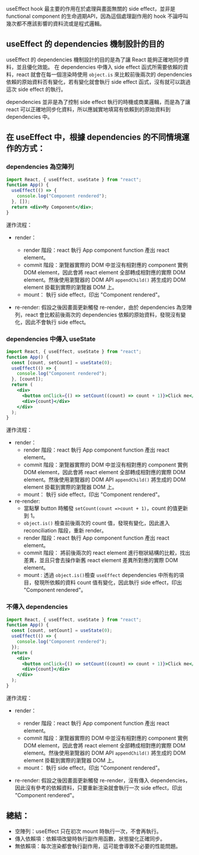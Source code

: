 useEffect hook 最主要的作用在於處理與畫面無關的 side effect，並非是 functional component 的生命週期API，因為這個處理副作用的 hook 不論呼叫幾次都不應該影響的資料流或是程式邏輯。

## useEffect 的 dependencies 機制設計的目的

useEffect 的 dependencies 機制設計的目的是為了讓 React 能夠正確地同步資料，並且優化效能。
在 dependencies 中傳入 side effect 函式所需要依賴的資料，react 就會在每一個渲染時使用
`object.is` 來比較前後兩次的 dependencies 依賴的原始資料否有變化，若有變化就會執行 side effect 函式，沒有就可以跳過這次 side effect 的執行。

dependencies 並非是為了控制 side effect 執行的時機或商業邏輯，而是為了讓 react 可以正確地同步化資料，所以應誠實地填寫有依賴到的原始資料到 dependencies 中。

## 在 useEffect 中，根據 dependencies 的不同情境運作的方式：

### dependencies 為空陣列

```jsx
import React, { useEffect, useState } from "react";
function App() {
  useEffect(() => {
    console.log("Component rendered");
  }, []);
  return <div>My Component</div>;
}
```

運作流程：

- render：

  - render 階段：react 執行 App component function 產出 react element。
  - commit 階段：瀏覽器實際的 DOM 中並沒有相對應的 component 實例 DOM element，因此會將 react element 全部轉成相對應的實際 DOM element。然後使用瀏覽器的 DOM API `appendChild()` 將生成的 DOM element 掛載到實際的瀏覽器 DOM 上。
  - mount： 執行 side effect，印出 "Component rendered"。

- re-render: 假設之後因畫面更新觸發 re-render，由於 dependencies 為空陣列，react 會比較前後兩次的 dependencies 依賴的原始資料，發現沒有變化，因此不會執行 side effect。

### dependencies 中傳入 useState

```jsx
import React, { useEffect, useState } from "react";
function App() {
  const [count, setCount] = useState(0);
  useEffect(() => {
    console.log("Component rendered");
  }, [count]);
  return (
    <div>
      <button onClick={() => setCount((count) => count + 1)}>Click me</button>
      <div>{count}</div>
    </div>
  );
}
```

運作流程：

- render：
  - render 階段：react 執行 App component function 產出 react element。
  - commit 階段：瀏覽器實際的 DOM 中並沒有相對應的 component 實例 DOM element，因此會將 react element 全部轉成相對應的實際 DOM element。然後使用瀏覽器的 DOM API `appendChild()` 將生成的 DOM element 掛載到實際的瀏覽器 DOM 上。
  - mount： 執行 side effect，印出 "Component rendered"。
- re-render:
  - 當點擊 button 時觸發 `setCount(count =>count + 1)`，count 的值更新到 1。
  - `object.is()` 檢查前後兩次的 count 值，發現有變化，因此進入 reconciliation 階段，重新 render。
  - render 階段：react 執行 App component function 產出 react element。
  - commit 階段： 將前後兩次的 react element 進行樹狀結構的比較，找出差異，並且只會去操作新舊 react element 差異所對應的實際 DOM element。
  - mount : 透過 `object.is()`檢查 `useEffect` dependencies 中所有的項目，發現所依賴的資料 count 值有變化，因此執行 side effect，印出 "Component rendered"。

### 不傳入 dependencies

```jsx
import React, { useEffect, useState } from "react";
function App() {
  const [count, setCount] = useState(0);
  useEffect(() => {
    console.log("Component rendered");
  });
  return (
    <div>
      <button onClick={() => setCount((count) => count + 1)}>Click me</button>
      <div>{count}</div>
    </div>
  );
}
```

運作流程：

- render：

  - render 階段：react 執行 App component function 產出 react element。
  - commit 階段：瀏覽器實際的 DOM 中並沒有相對應的 component 實例 DOM element，因此會將 react element 全部轉成相對應的實際 DOM element。然後使用瀏覽器的 DOM API `appendChild()` 將生成的 DOM element 掛載到實際的瀏覽器 DOM 上。
  - mount： 執行 side effect，印出 "Component rendered"。

- re-render: 假設之後因畫面更新觸發 re-render，沒有傳入 dependencies，因此沒有參考的依賴資料，只要重新渲染就會執行一次 side effect，印出 "Component rendered"。

## 總結：

- 空陣列：useEffect 只在初次 mount 時執行一次，不會再執行。
- 傳入依賴項：依賴項改變時執行副作用函數，狀態變化正確同步。
- 無依賴項：每次渲染都會執行副作用，這可能會導致不必要的性能問題。
